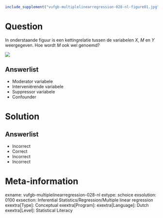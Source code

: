 ```{r, echo = FALSE, results = "hide"}
include_supplement("vufgb-multiplelinearregression-028-nl-figure01.jpg", recursive = TRUE)
```

Question
========

In onderstaande figuur is een kettingrelatie tussen de variabelen *X*, *M* en *Y* weergegeven. Hoe wordt *M* ook wel genoemd?

![](vufgb-multiplelinearregression-028-nl-figure01.jpg)
  
Answerlist
----------
* Moderator variabele
* Interveniërende variabele
* Suppressor variabele
* Confounder

Solution
========

Answerlist
----------
* Incorrect
* Correct
* Incorrect
* Incorrect

Meta-information
================
exname: vufgb-multiplelinearregression-028-nl
extype: schoice
exsolution: 0100
exsection: Inferential Statistics/Regression/Multiple linear regression
exextra[Type]: Conceptual
exextra[Program]: 
exextra[Language]: Dutch
exextra[Level]: Statistical Literacy